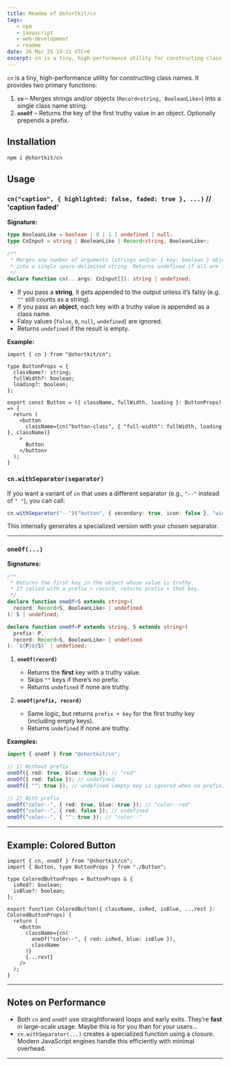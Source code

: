 ```yaml
---
title: Readme of @shortkit/cn
tags:
   - npm
   - javascript
   - web-development
   - readme
date: 26 Mar 25 19:21 UTC+0
excerpt: cn is a tiny, high-performance utility for constructing class names.
---
```


`cn` is a tiny, high-performance utility for constructing class names. It provides two primary functions:

1. **`cn`** – Merges strings and/or objects (`Record<string, BooleanLike>`) into a single class name string.  
2. **`oneOf`** – Returns the key of the first truthy value in an object. Optionally prepends a prefix.

## Installation

```bash
npm i @shortkit/cn
```

## Usage

### `cn("caption", { highlighted: false, faded: true }, ...)` // 'caption faded'

**Signature:**

```ts
type BooleanLike = boolean | 0 | 1 | undefined | null;
type CnInput = string | BooleanLike | Record<string, BooleanLike>;

/**
 * Merges any number of arguments (strings and/or { key: boolean } objects)
 * into a single space-delimited string. Returns undefined if all are falsy.
 */
declare function cn(...args: CnInput[]): string | undefined;
```

- If you pass a **string**, it gets appended to the output unless it’s falsy (e.g. `""` still counts as a string).
- If you pass an **object**, each key with a truthy value is appended as a class name.
- Falsy values (`false`, `0`, `null`, `undefined`) are ignored.
- Returns `undefined` if the result is empty.

**Example:**

```tsx
import { cn } from "@shortkit/cn";

type ButtonProps = {
  className?: string;
  fullWidth?: boolean;
  loading?: boolean;
};

export const Button = ({ className, fullWidth, loading }: ButtonProps) => {
  return (
    <button
      className={cn("button-class", { "full-width": fullWidth, loading }, className)}
    >
      Button
    </button>
  );
}
```

### `cn.withSeparator(separator)`

If you want a variant of `cn` that uses a different separator (e.g., `"--"` instead of `" "`), you can call:

```ts
cn.withSeparator("--")("button", { secondary: true, icon: false }, "wide"); // "button-secondary--wide"
```

This internally generates a specialized version with your chosen separator.

---

### `oneOf(...)`

**Signatures:**

```ts
/**
 * Returns the first key in the object whose value is truthy.
 * If called with a prefix + record, returns prefix + that key.
 */
declare function oneOf<S extends string>(
  record: Record<S, BooleanLike> | undefined
): S | undefined;

declare function oneOf<P extends string, S extends string>(
  prefix: P,
  record: Record<S, BooleanLike> | undefined
): `${P}${S}` | undefined;
```

1. **`oneOf(record)`**  
   - Returns the **first** key with a truthy value.  
   - Skips `""` keys if there’s no prefix.  
   - Returns `undefined` if none are truthy.

2. **`oneOf(prefix, record)`**  
   - Same logic, but returns `prefix + key` for the first truthy key (including empty keys).  
   - Returns `undefined` if none are truthy.

**Examples:**

```ts
import { oneOf } from "@shortkit/cn";

// 1) Without prefix
oneOf({ red: true, blue: true }); // "red"
oneOf({ red: false }); // undefined
oneOf({ "": true }); // undefined (empty key is ignored when no prefix)

// 2) With prefix
oneOf("color--", { red: true, blue: true }); // "color--red"
oneOf("color--", { red: false }); // undefined
oneOf("color--", { "": true }); // "color--"
```

---

## Example: Colored Button

```tsx
import { cn, oneOf } from "@shortkit/cn";
import { Button, type ButtonProps } from "./Button";

type ColoredButtonProps = ButtonProps & {
  isRed?: boolean;
  isBlue?: boolean;
};

export function ColoredButton({ className, isRed, isBlue, ...rest }: ColoredButtonProps) {
  return (
    <Button
      className={cn(
        oneOf("color--", { red: isRed, blue: isBlue }),
        className
      )}
      {...rest}
    />
  );
}
```

---

## Notes on Performance

- Both `cn` and `oneOf` use straightforward loops and early exits. They’re **fast** in large-scale usage. Maybe this is for you than for your users...
- `cn.withSeparator(...)` creates a specialized function using a closure. Modern JavaScript engines handle this efficiently with minimal overhead.  

---
